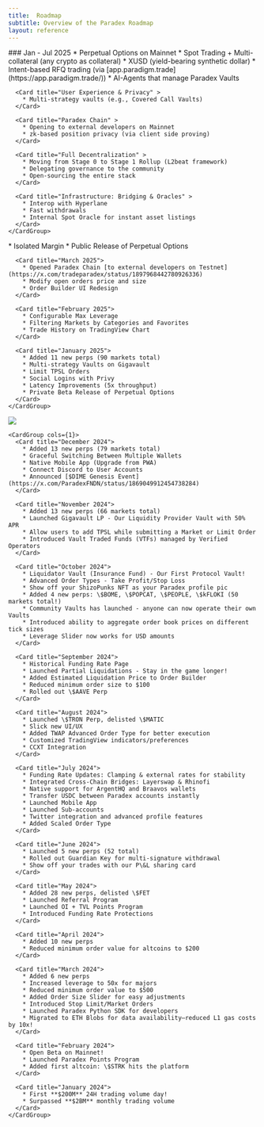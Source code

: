 ```yaml
---
title:  Roadmap
subtitle: Overview of the Paradex Roadmap
layout: reference
---
```


<Tabs>
  <Tab title="Upcoming">
    <CardGroup cols={1}>
      ### Jan - Jul 2025
      <Card title="Expand Product Offering" >
        * Perpetual Options on Mainnet
        * Spot Trading + Multi-collateral (any crypto as collateral)
        * XUSD (yield-bearing synthetic dollar)
        * Intent-based RFQ trading (via [app.paradigm.trade](https://app.paradigm.trade/))
        * AI-Agents that manage Paradex Vaults
      </Card>

      <Card title="User Experience & Privacy" >
        * Multi-strategy vaults (e.g., Covered Call Vaults)
      </Card>

      <Card title="Paradex Chain" >
        * Opening to external developers on Mainnet
        * zk-based position privacy (via client side proving)
      </Card>

      <Card title="Full Decentralization" >
        * Moving from Stage 0 to Stage 1 Rollup (L2beat framework)
        * Delegating governance to the community
        * Open-sourcing the entire stack
      </Card>

      <Card title="Infrastructure: Bridging & Oracles" >
        * Interop with Hyperlane
        * Fast withdrawals
        * Internal Spot Oracle for instant asset listings
      </Card>
    </CardGroup>
  </Tab>
  <Tab title="2025 (To Date)">
    <CardGroup cols={1}>
      <Card title="April 2025">
        * Isolated Margin
        * Public Release of Perpetual Options
      </Card>

      <Card title="March 2025">
        * Opened Paradex Chain [to external developers on Testnet](https://x.com/tradeparadex/status/1897968442780926336)
        * Modify open orders price and size
        * Order Builder UI Redesign
      </Card>

      <Card title="February 2025">
        * Configurable Max Leverage
        * Filtering Markets by Categories and Favorites
        * Trade History on TradingView Chart
      </Card>

      <Card title="January 2025">
        * Added 11 new perps (90 markets total)
        * Multi-strategy Vaults on Gigavault
        * Limit TPSL Orders
        * Social Logins with Privy
        * Latency Improvements (5x throughput)
        * Private Beta Release of Perpetual Options
      </Card>
    </CardGroup>
  </Tab>
  <Tab title="2024">
    <Frame caption="Paradex 2024 Roadmap">
      <img src="../../assets/Paradex_2024_Roadmap_v1.png" />
    </Frame>

    <CardGroup cols={1}>
      <Card title="December 2024">
        * Added 13 new perps (79 markets total)
        * Graceful Switching Between Multiple Wallets
        * Native Mobile App (Upgrade from PWA)
        * Connect Discord to User Accounts
        * Announced [$DIME Genesis Event](https://x.com/ParadexFNDN/status/1869049912454738284)
      </Card>

      <Card title="November 2024">
        * Added 13 new perps (66 markets total)
        * Launched Gigavault LP - Our Liquidity Provider Vault with 50% APR
        * Allow users to add TPSL while submitting a Market or Limit Order
        * Introduced Vault Traded Funds (VTFs) managed by Verified Operators
      </Card>

      <Card title="October 2024">
        * Liquidator Vault (Insurance Fund) - Our First Protocol Vault!
        * Advanced Order Types - Take Profit/Stop Loss 
        * Show off your ShizoPunks NFT as your Paradex profile pic ️
        * Added 4 new perps: \$BOME, \$POPCAT, \$PEOPLE, \$kFLOKI (50 markets total!) 
        * Community Vaults has launched - anyone can now operate their own Vaults 
        * Introduced ability to aggregate order book prices on different tick sizes 
        * Leverage Slider now works for USD amounts 
      </Card>

      <Card title="September 2024">
        * Historical Funding Rate Page
        * Launched Partial Liquidations - Stay in the game longer! 
        * Added Estimated Liquidation Price to Order Builder 
        * Reduced minimum order size to $100 
        * Rolled out \$AAVE Perp 
      </Card>

      <Card title="August 2024">
        * Launched \$TRON Perp, delisted \$MATIC 
        * Slick new UI/UX 
        * Added TWAP Advanced Order Type for better execution 
        * Customized TradingView indicators/preferences 
        * CCXT Integration 
      </Card>

      <Card title="July 2024">
        * Funding Rate Updates: Clamping & external rates for stability 
        * Integrated Cross-Chain Bridges: Layerswap & Rhinofi 
        * Native support for ArgentHQ and Braavos wallets 
        * Transfer USDC between Paradex accounts instantly
        * Launched Mobile App 
        * Launched Sub-accounts 
        * Twitter integration and advanced profile features
        * Added Scaled Order Type
      </Card>

      <Card title="June 2024">
        * Launched 5 new perps (52 total) 
        * Rolled out Guardian Key for multi-signature withdrawal 
        * Show off your trades with our P\&L sharing card 
      </Card>

      <Card title="May 2024">
        * Added 28 new perps, delisted \$FET
        * Launched Referral Program 
        * Launched OI + TVL Points Program
        * Introduced Funding Rate Protections
      </Card>

      <Card title="April 2024">
        * Added 10 new perps
        * Reduced minimum order value for altcoins to $200
      </Card>

      <Card title="March 2024">
        * Added 6 new perps
        * Increased leverage to 50x for majors
        * Reduced minimum order value to $500 
        * Added Order Size Slider for easy adjustments 
        * Introduced Stop Limit/Market Orders 
        * Launched Paradex Python SDK for developers 
        * Migrated to ETH Blobs for data availability—reduced L1 gas costs by 10x! 
      </Card>

      <Card title="February 2024">
        * Open Beta on Mainnet!
        * Launched Paradex Points Program 
        * Added first altcoin: \$STRK hits the platform 
      </Card>

      <Card title="January 2024">
        * First **$200M** 24H trading volume day! 
        * Surpassed **$2BM** monthly trading volume 
      </Card>
    </CardGroup>
  </Tab>
</Tabs>

